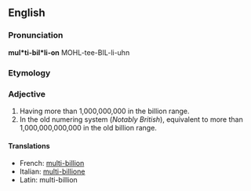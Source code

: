 ==English==

===Pronunciation===
'''mul*ti-bil*li-on'''
MOHL-tee-BIL-li-uhn

===Etymology===
{{prefix|multi|billion}}

===Adjective===
{{infl|en|adjective}}

# Having more than 1,000,000,000 in the billion range.
# In the old numering system (''Notably British''), equivalent to more than 1,000,000,000,000 in the old billion range.

====Translations====

* French: [[multi-billion]]
* Italian: [[multi-billione]]
* Latin: multi-billion